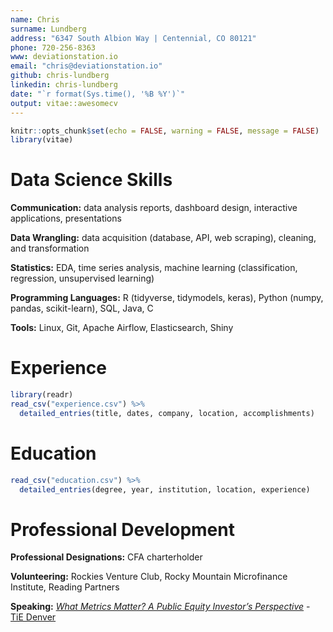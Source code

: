 ```yaml
---
name: Chris
surname: Lundberg
address: "6347 South Albion Way | Centennial, CO 80121"
phone: 720-256-8363
www: deviationstation.io
email: "chris@deviationstation.io"
github: chris-lundberg
linkedin: chris-lundberg
date: "`r format(Sys.time(), '%B %Y')`"
output: vitae::awesomecv
---
```


```r
knitr::opts_chunk$set(echo = FALSE, warning = FALSE, message = FALSE)
library(vitae)
```

# Data Science Skills
**Communication:** data analysis reports, dashboard design, interactive applications, presentations

**Data Wrangling:** data acquisition (database, API, web scraping), cleaning, and transformation 

**Statistics:** EDA, time series analysis, machine learning (classification, regression, unsupervised learning)

**Programming Languages:** R (tidyverse, tidymodels, keras), Python (numpy, pandas, scikit-learn), SQL, Java, C

**Tools:** Linux, Git, Apache Airflow, Elasticsearch, Shiny

# Experience

```r
library(readr)
read_csv("experience.csv") %>% 
  detailed_entries(title, dates, company, location, accomplishments)
```

# Education

```r
read_csv("education.csv") %>% 
  detailed_entries(degree, year, institution, location, experience)
```

# Professional Development
 
**Professional Designations:** CFA charterholder

**Volunteering:** Rockies Venture Club, Rocky Mountain Microfinance Institute, Reading Partners

**Speaking:** [*What Metrics Matter? A Public Equity Investor's Perspective*](https://github.com/chris-lundberg/measure-what-matters) - [TiE Denver](https://www.tiedenver.org/wp-event/monthly-business-for-breakfast-on-public-market-metrics/)






